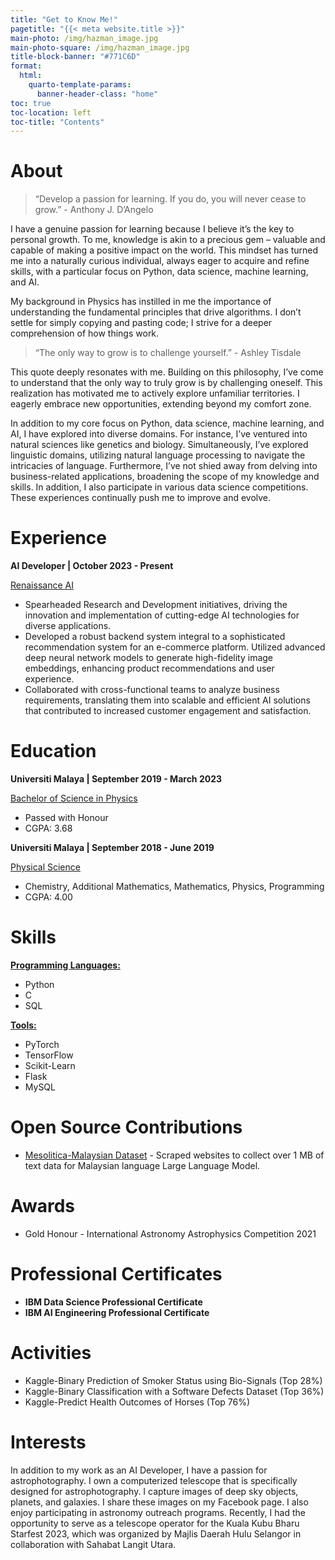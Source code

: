 ```yaml
---
title: "Get to Know Me!"
pagetitle: "{{< meta website.title >}}"
main-photo: /img/hazman_image.jpg
main-photo-square: /img/hazman_image.jpg
title-block-banner: "#771C6D"
format:
  html:
    quarto-template-params:
      banner-header-class: "home"
toc: true
toc-location: left
toc-title: "Contents"
---
```


# About

> "Develop a passion for learning. If you do, you will never cease to grow." - Anthony J. D'Angelo

I have a genuine passion for learning because I believe it's the key to personal growth. To me, knowledge is akin to a precious gem -- valuable and capable of making a positive impact on the world. This mindset has turned me into a naturally curious individual, always eager to acquire and refine skills, with a particular focus on Python, data science, machine learning, and AI.

My background in Physics has instilled in me the importance of understanding the fundamental principles that drive algorithms. I don't settle for simply copying and pasting code; I strive for a deeper comprehension of how things work.

> "The only way to grow is to challenge yourself." - Ashley Tisdale

This quote deeply resonates with me. Building on this philosophy, I've come to understand that the only way to truly grow is by challenging oneself. This realization has motivated me to actively explore unfamiliar territories. I eagerly embrace new opportunities, extending beyond my comfort zone.

In addition to my core focus on Python, data science, machine learning, and AI, I have explored into diverse domains. For instance, I've ventured into natural sciences like genetics and biology. Simultaneously, I've explored linguistic domains, utilizing natural language processing to navigate the intricacies of language. Furthermore, I've not shied away from delving into business-related applications, broadening the scope of my knowledge and skills. In addition, I also participate in various data science competitions. These experiences continually push me to improve and evolve.

# Experience

**AI Developer \| October 2023 - Present**

[Renaissance AI]{.underline}

-   Spearheaded Research and Development initiatives, driving the innovation and implementation of cutting-edge AI technologies for diverse applications.
-   Developed a robust backend system integral to a sophisticated recommendation system for an e-commerce platform. Utilized advanced deep neural network models to generate high-fidelity image embeddings, enhancing product recommendations and user experience.
-   Collaborated with cross-functional teams to analyze business requirements, translating them into scalable and efficient AI solutions that contributed to increased customer engagement and satisfaction.

# Education

**Universiti Malaya \| September 2019 - March 2023**

[Bachelor of Science in Physics]{.underline}

-   Passed with Honour
-   CGPA: 3.68

**Universiti Malaya \| September 2018 - June 2019**

[Physical Science]{.underline}

-   Chemistry, Additional Mathematics, Mathematics, Physics, Programming
-   CGPA: 4.00

# Skills

[**Programming Languages:**]{.underline}

- Python
- C
- SQL

[**Tools:**]{.underline}

- PyTorch
- TensorFlow
- Scikit-Learn
- Flask
- MySQL

# Open Source Contributions

-   [Mesolitica-Malaysian Dataset](https://github.com/mesolitica/malaysian-dataset) - Scraped websites to collect over 1 MB of text data for Malaysian language Large Language Model.

# Awards

-   Gold Honour - International Astronomy Astrophysics Competition 2021

# Professional Certificates

-   **IBM Data Science Professional Certificate**
-   **IBM AI Engineering Professional Certificate**

# Activities

-   Kaggle-Binary Prediction of Smoker Status using Bio-Signals (Top 28%)
-   Kaggle-Binary Classification with a Software Defects Dataset (Top 36%)
-   Kaggle-Predict Health Outcomes of Horses (Top 76%)

# Interests

In addition to my work as an AI Developer, I have a passion for astrophotography. I own a computerized telescope that is specifically designed for astrophotography. I capture images of deep sky objects, planets, and galaxies. I share these images on my Facebook page. I also enjoy participating in astronomy outreach programs. Recently, I had the opportunity to serve as a telescope operator for the Kuala Kubu Bharu Starfest 2023, which was organized by Majlis Daerah Hulu Selangor in collaboration with Sahabat Langit Utara.
